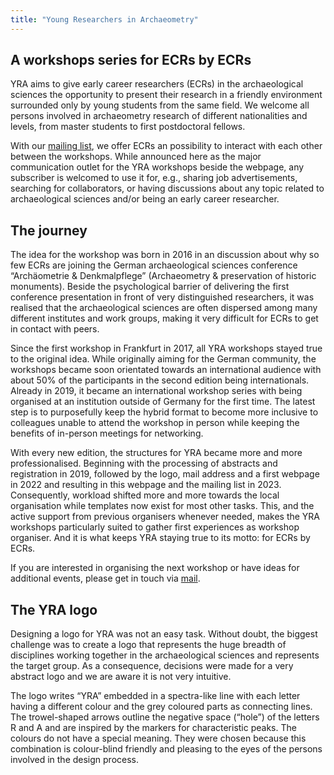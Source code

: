 ```yaml
---
title: "Young Researchers in Archaeometry"
---
```


## A workshops series for ECRs by ECRs

YRA aims to give early career researchers (ECRs) in the archaeological sciences the opportunity to present their research in a friendly environment surrounded only by young students from the same field. We welcome all persons involved in archaeometry research of different nationalities and levels, from master students to first postdoctoral fellows.  

With our [mailing list](https://www.listserv.dfn.de/sympa/subscribe/yrarchaeometry){target="_blank"}, we offer ECRs an possibility to interact with each other between the workshops. While announced here as the major communication outlet for the YRA workshops beside the webpage, any subscriber is welcomed to use it for, e.g., sharing job advertisements, searching for collaborators, or having discussions about any topic related to archaeological sciences and/or being an early career researcher. 

## The journey
The idea for the workshop was born in 2016 in an discussion about why so few ECRs are joining the German archaeological sciences conference "Archäometrie & Denkmalpflege" (Archaeometry & preservation of historic monuments). Beside the psychological barrier of delivering the first conference presentation in front of very distinguished researchers, it was realised that the archaeological sciences are often dispersed among many different institutes and work groups, making it very difficult for ECRs to get in contact with peers.  

Since the first workshop in Frankfurt in 2017, all YRA workshops stayed true to the original idea. While originally aiming for the German community, the workshops became soon orientated towards an international audience with about 50% of the participants in the second edition being internationals. Already in 2019, it became an international workshop series with being organised at an institution outside of Germany for the first time. The latest step is to  purposefully keep the hybrid format to become more inclusive to colleagues unable to attend the workshop in person while keeping the benefits of in-person meetings for networking. 

With every new edition, the structures for YRA became more and more professionalised. Beginning with the processing of abstracts and registration in 2019, followed by the logo, mail address and a first webpage in 2022 and resulting in this webpage and the mailing list in 2023. Consequently, workload shifted more and more towards the local organisation while templates now exist for most other tasks. This, and the active support from previous organisers whenever needed, makes the YRA workshops particularly suited to gather first experiences as workshop organiser. And it is what keeps YRA staying true to its motto: for ECRs by ECRs. 

If you are interested in organising the next workshop or have ideas for additional events, please get in touch via [mail](youngresearchersarch@gmail.com). 

## The YRA logo
Designing a logo for YRA was not an easy task. Without doubt, the biggest challenge was to create a logo that represents the huge breadth of disciplines working together in the archaeological sciences and represents the target group. As a consequence, decisions were made for a very abstract logo and we are aware it is not very intuitive.  

The logo writes "YRA" embedded in a spectra-like line with each letter having a different colour and the grey coloured parts as connecting lines. The trowel-shaped arrows outline the negative space ("hole") of the letters R and A and are inspired by the markers for characteristic peaks. The colours do not have a special meaning. They were chosen because this combination is colour-blind friendly and pleasing to the eyes of the persons involved in the design process. 
